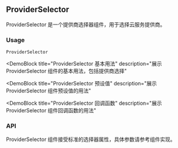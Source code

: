 
## ProviderSelector

ProviderSelector 是一个提供商选择器组件，用于选择云服务提供商。

### Usage

`ProviderSelector`

<DemoBlock
  title="ProviderSelector 基本用法"
  description="展示 ProviderSelector 组件的基本用法，包括提供商选择"
>
  <Basic />
</DemoBlock>

<DemoBlock
  title="ProviderSelector 预设值"
  description="展示 ProviderSelector 组件预设值的用法"
>
  <WithValue />
</DemoBlock>

<DemoBlock
  title="ProviderSelector 回调函数"
  description="展示 ProviderSelector 组件回调函数的用法"
>
  <WithCallback />
</DemoBlock>

### API

ProviderSelector 组件接受标准的选择器属性，具体参数请参考组件实现。 